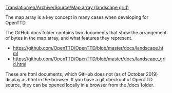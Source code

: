 [[Translation:en/Archive/Source/Map array (landscape grid)]]
{{en/Development/Navigation}}

The map array is a key concept in many cases when developing for OpenTTD.

The GitHub docs folder contains two documents that show the arrangement of bytes in the map array, and what features they represent.  

* https://github.com/OpenTTD/OpenTTD/blob/master/docs/landscape.html 
* https://github.com/OpenTTD/OpenTTD/blob/master/docs/landscape_grid.html

These are html documents, which GitHub does not (as of October 2019) display as html in the browser.  If you have a git checkout of OpenTTD source, they can be opened locally in a browser from the /docs folder.
